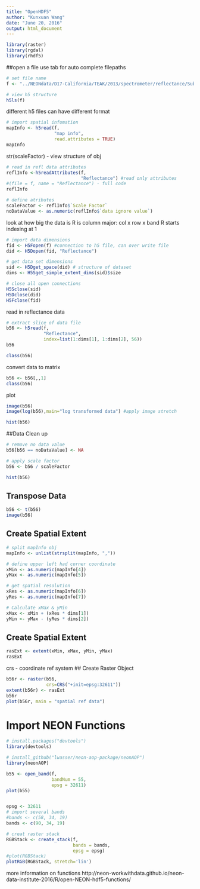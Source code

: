 ```yaml
---
title: "OpenHDF5"
author: "Kunxuan Wang"
date: "June 20, 2016"
output: html_document
---
```



```r
library(raster)
library(rgdal)
library(rhdf5)

```

##open a file
use tab for auto complete filepaths 
```r
# set file name
f <- "../NEONdata/D17-California/TEAK/2013/spectrometer/reflectance/Subset3NIS1_20130614_100459_atmcor.h5"

# view h5 structure
h5ls(f)
```

different h5 files can have different format
```r
# import spatial infomation
mapInfo <- h5read(f,
                  "map info", 
                  read.attributes = TRUE)
mapInfo
```

str(scaleFactor) - view structure of obj
```r
# read in refl data attributes
reflInfo <-h5readAttributes(f,
                            "Reflectance") #read only attributes
#(file = f, name = "Reflectance") - full code
reflInfo

# define atributes
scaleFactor <- reflInfo$`Scale Factor`
noDataValue <- as.numeric(reflInfo$`data ignore value`)

```

look at how big the data is 
R is column major: col x row x band
R starts indexing at 1
```r
# import data dimensions
fid <- H5Fopen(f) #connection to h5 file, can over write file
did <- H5Dopen(fid, "Reflectance")

# get data set dimensions
sid <- H5Dget_space(did) # structure of dataset
dims <- H5Sget_simple_extent_dims(sid)$size

# close all open connections
H5Sclose(sid)
H5Dclose(did)
H5Fclose(fid)

```

read in reflectance data
```r
# extract slice of data file
b56 <- h5read(f,
              "Reflectance",
              index=list(1:dims[1], 1:dims[2], 56))
b56

class(b56)


```

convert data to matrix
```r
b56 <- b56[,,1]
class(b56)

```

plot
```r
image(b56)
image(log(b56),main="log transformed data") #apply image stretch 

hist(b56)

```

##Data Clean up
```r
# remove no data value
b56[b56 == noDataValue] <- NA

# apply scale factor
b56 <- b56 / scaleFactor

hist(b56)

```


## Transpose Data
```r
b56 <- t(b56)
image(b56)

```

## Create Spatial Extent
```r
# split mapInfo obj
mapInfo <- unlist(strsplit(mapInfo, ","))

# define upper left had corner coordinate
xMin <- as.numeric(mapInfo[4])
yMax <- as.numeric(mapInfo[5])

# get spatial resolution
xRes <- as.numeric(mapInfo[6])
yRes <- as.numeric(mapInfo[7])

# Calculate xMax & yMin
xMax <- xMin + (xRes * dims[1])
yMin <- yMax - (yRes * dims[2]) 

```

## Create Spatial Extent
```r
rasExt <- extent(xMin, xMax, yMin, yMax)
rasExt

```

crs - coordinate ref system
## Create Raster Object
```r
b56r <- raster(b56, 
               crs=CRS("+init=epsg:32611"))  
extent(b56r) <- rasExt
b56r
plot(b56r, main = "spatial ref data")

```

# Import NEON Functions
```r
# install.packages("devtools")
library(devtools)

# install_github("lwasser/neon-aop-package/neonAOP")
library(neonAOP)

b55 <- open_band(f, 
                 bandNum = 55,
                 epsg = 32611)
plot(b55)


epsg <- 32611
# import several bands
#bands <- c(58, 34, 19)
bands <- c(90, 34, 19)

# creat raster stack
RGBStack <- create_stack(f, 
                         bands = bands,
                         epsg = epsg)
#plot(RGBStack)
plotRGB(RGBStack, stretch='lin')

```
more information on functions 
http://neon-workwithdata.github.io/neon-data-institute-2016/R/open-NEON-hdf5-functions/

